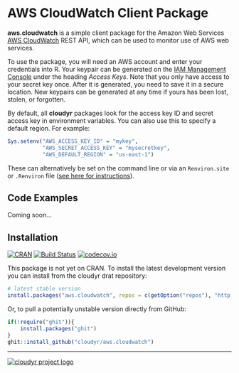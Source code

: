 # AWS CloudWatch Client Package #

**aws.cloudwatch** is a simple client package for the Amazon Web Services [AWS CloudWatch](http://aws.amazon.com/awscloudwatch/) REST API, which can be used to monitor use of AWS web services.

To use the package, you will need an AWS account and enter your credentials into R. Your keypair can be generated on the [IAM Management Console](https://console.aws.amazon.com/iam/home?#security_credential) under the heading *Access Keys*. Note that you only have access to your secret key once. After it is generated, you need to save it in a secure location. New keypairs can be generated at any time if yours has been lost, stolen, or forgotten. 

By default, all **cloudyr** packages look for the access key ID and secret access key in environment variables. You can also use this to specify a default region. For example:

```R
Sys.setenv("AWS_ACCESS_KEY_ID" = "mykey",
           "AWS_SECRET_ACCESS_KEY" = "mysecretkey",
           "AWS_DEFAULT_REGION" = "us-east-1")
```

These can alternatively be set on the command line or via an `Renviron.site` or `.Renviron` file ([see here for instructions](http://cran.r-project.org/web/packages/httr/vignettes/api-packages.html)).


## Code Examples ##

Coming soon...

## Installation ##

[![CRAN](http://www.r-pkg.org/badges/version/aws.cloudwatch)](http://cran.r-project.org/package=aws.cloudwatch)
[![Build Status](https://travis-ci.org/cloudyr/aws.cloudwatch.png?branch=master)](https://travis-ci.org/cloudyr/aws.cloudwatch) [![codecov.io](http://codecov.io/github/cloudyr/aws.cloudwatch/coverage.svg?branch=master)](http://codecov.io/github/cloudyr/aws.cloudwatch?branch=master)

This package is not yet on CRAN. To install the latest development version you can install from the cloudyr drat repository:

```R
# latest stable version
install.packages("aws.cloudwatch", repos = c(getOption("repos"), "http://cloudyr.github.io/drat"))
```

Or, to pull a potentially unstable version directly from GitHub:

```R
if(!require("ghit")){
    install.packages("ghit")
}
ghit::install_github("cloudyr/aws.cloudwatch")
```

---
[![cloudyr project logo](http://i.imgur.com/JHS98Y7.png)](https://github.com/cloudyr)
